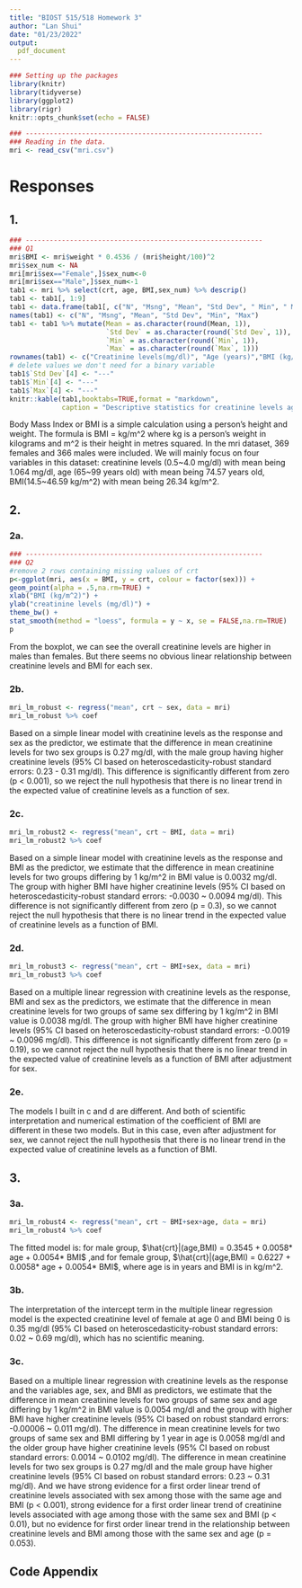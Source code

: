 ```yaml
---
title: "BIOST 515/518 Homework 3"
author: "Lan Shui"
date: "01/23/2022"
output:
  pdf_document
---
```



```r
### Setting up the packages
library(knitr)
library(tidyverse)
library(ggplot2)
library(rigr)
knitr::opts_chunk$set(echo = FALSE)
```

```r
### -----------------------------------------------------------
### Reading in the data. 
mri <- read_csv("mri.csv")
```

# Responses 

## 1.

```r
### -----------------------------------------------------------
### Q1
mri$BMI <- mri$weight * 0.4536 / (mri$height/100)^2
mri$sex_num <- NA
mri[mri$sex=="Female",]$sex_num<-0
mri[mri$sex=="Male",]$sex_num<-1
tab1 <- mri %>% select(crt, age, BMI,sex_num) %>% descrip()
tab1 <- tab1[, 1:9]
tab1 <- data.frame(tab1[, c("N", "Msng", "Mean", "Std Dev", " Min", " Max")])
names(tab1) <- c("N", "Msng", "Mean", "Std Dev", "Min", "Max")
tab1 <- tab1 %>% mutate(Mean = as.character(round(Mean, 1)),
                        `Std Dev` = as.character(round(`Std Dev`, 1)),
                        `Min` = as.character(round(`Min`, 1)),
                        `Max` = as.character(round(`Max`, 1)))
rownames(tab1) <- c("Creatinine levels(mg/dl)", "Age (years)","BMI (kg/m^2)","sex")
# delete values we don't need for a binary variable
tab1$`Std Dev`[4] <- "---"
tab1$`Min`[4] <- "---"
tab1$`Max`[4] <- "---"
knitr::kable(tab1,booktabs=TRUE,format = "markdown",
             caption = "Descriptive statistics for creatinine levels age, BMI and sex in the mri dataset")
```

Body Mass Index or BMI is a simple calculation using a person's height and weight. The formula is BMI = kg/m^2 where kg is a person's weight in kilograms and m^2 is their height in metres squared. In the mri dataset, 369 females and 366 males were included. We will mainly focus on four variables in this dataset: creatinine levels (0.5~4.0 mg/dl) with mean being 1.064 mg/dl, age (65~99 years old) with mean being 74.57 years old, BMI(14.5~46.59 kg/m^2) with mean being 26.34 kg/m^2.

## 2.
### 2a.

```r
### -----------------------------------------------------------
### Q2
#remove 2 rows containing missing values of crt
p<-ggplot(mri, aes(x = BMI, y = crt, colour = factor(sex))) +
geom_point(alpha = .5,na.rm=TRUE) +
xlab("BMI (kg/m^2)") +
ylab("creatinine levels (mg/dl)") +
theme_bw() +
stat_smooth(method = "loess", formula = y ~ x, se = FALSE,na.rm=TRUE)
p
```

From the boxplot, we can see the overall creatinine levels are higher in males than females. But there seems no obvious linear relationship between creatinine levels and BMI for each sex.

### 2b.

```r
mri_lm_robust <- regress("mean", crt ~ sex, data = mri)
mri_lm_robust %>% coef
```

Based on a simple linear model with creatinine levels as the response and sex as the predictor, we estimate that the difference in mean creatinine levels for two sex groups is 0.27 mg/dl, with the male group having higher creatinine levels (95% CI based on heteroscedasticity-robust standard errors: 0.23 - 0.31 mg/dl). This difference is significantly different from zero (p < 0.001), so we reject the null hypothesis that there is no linear trend in the expected value of creatinine levels as a function of sex.

### 2c.

```r
mri_lm_robust2 <- regress("mean", crt ~ BMI, data = mri)
mri_lm_robust2 %>% coef
```

Based on a simple linear model with creatinine levels as the response and BMI as the predictor, we estimate that the difference in mean creatinine levels for two groups differing by 1 kg/m^2 in BMI value is 0.0032 mg/dl. The group with higher BMI have higher creatinine levels (95% CI based on heteroscedasticity-robust standard errors: -0.0030 ~ 0.0094 mg/dl). This difference is not significantly different from zero (p = 0.3), so we cannot reject the null hypothesis that there is no linear trend in the expected value of creatinine levels as a function of BMI.

### 2d.

```r
mri_lm_robust3 <- regress("mean", crt ~ BMI+sex, data = mri)
mri_lm_robust3 %>% coef
```

Based on a multiple linear regression with creatinine levels as the response, BMI and sex as the predictors, we estimate that the difference in mean creatinine levels for two groups of same sex differing by 1 kg/m^2 in BMI value is 0.0038 mg/dl. The group with higher BMI have higher creatinine levels (95% CI based on heteroscedasticity-robust standard errors: -0.0019 ~ 0.0096 mg/dl). This difference is not significantly different from zero (p = 0.19), so we cannot reject the null hypothesis that there is no linear trend in the expected value of creatinine levels as a function of BMI after adjustment for sex.

### 2e.
The models I built in c and d are different. And both of scientific interpretation and numerical estimation of the coefficient of BMI are different in these two models. But in this case, even after adjustment for sex, we cannot reject the null hypothesis that there is no linear trend in the expected value of creatinine levels as a function of BMI.

## 3.
### 3a.
```r
mri_lm_robust4 <- regress("mean", crt ~ BMI+sex+age, data = mri)
mri_lm_robust4 %>% coef
```
The fitted model is: for male group, $\hat{crt}|(age,BMI) = 0.3545 + 0.0058* age + 0.0054* BMI$ ,and for female group, $\hat{crt}|(age,BMI) = 0.6227 + 0.0058* age + 0.0054* BMI$, where age is in years and BMI is in kg/m^2.


### 3b.
The interpretation of the intercept term in the multiple linear regression model is the expected creatinine level of female at age 0 and BMI being 0 is 0.35 mg/dl (95% CI based on heteroscedasticity-robust standard errors: 0.02 ~ 0.69 mg/dl), which has no scientific meaning.

### 3c.
Based on a multiple linear regression with creatinine levels as the response and the variables age, sex, and BMI as predictors, we estimate that the difference in mean creatinine levels for two groups of same sex and age differing by 1 kg/m^2 in BMI value is 0.0054 mg/dl and the group with higher BMI have higher creatinine levels (95% CI based on robust standard errors: -0.00006 ~ 0.011 mg/dl). The difference in mean creatinine levels for two groups of same sex and BMI differing by 1 year in age is 0.0058 mg/dl and the older group have higher creatinine levels (95% CI based on robust standard errors: 0.0014 ~ 0.0102 mg/dl). The difference in mean creatinine levels for two sex groups is 0.27 mg/dl and the male group have higher creatinine levels (95% CI based on robust standard errors: 0.23 ~ 0.31 mg/dl). And we have strong evidence for a first order linear trend of creatinine levels associated with sex among those with the same age and BMI (p < 0.001), strong evidence for a first order linear trend of creatinine levels associated with age among those with the same sex and BMI (p < 0.01), but no evidence for first order linear trend in the relationship between creatinine levels and BMI among those with the same sex and age (p = 0.053).

\pagebreak

## Code Appendix

```r
```

